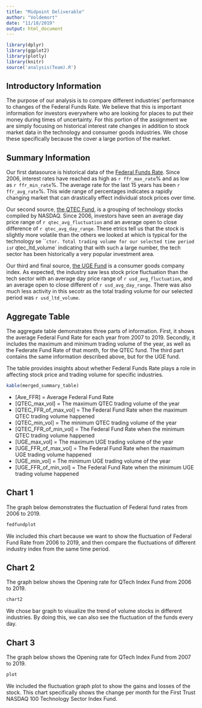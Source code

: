 ```yaml
---
title: "Midpoint Deliverable"
author: "Voldemort"
date: "11/18/2019"
output: html_document
---
```


```r
library(dplyr)
library(ggplot2)
library(plotly)
library(knitr)
source('analysis(Team).R')
```

## Introductory Information
The purpose of our analysis is to compare different industries' performance to changes of the Federal Funds Rate. We believe that this is important information for investors everywhere who are looking for places to put their money during times of uncertainty. For this portion of the assignment we are simply focusing on historical interest rate changes in addition to stock market data in the technology and consumer goods industries. We chose these specifically because the cover a large portion of the market. 

## Summary Information
Our first datasource is historical data of the [Federal Funds Rate](https://fred.stlouisfed.org/series/FEDFUNDS). Since 2006, interest rates have reached as high as `r ffr_max_rate`% and as low as `r ffr_min_rate`%. The average rate for the last 15 years has been `r ffr_avg_rate`%. This wide range of percentages indicates a rapidly changing market that can drastically effect individual stock prices over time.

Our second source, [the QTEC Fund](https://finance.yahoo.com/quote/QTEC/profile?p=QTEC), is a grouping of technology stocks compiled by NASDAQ. Since 2006, investors have seen an average day price range of `r qtec_avg_fluctuation` and an average open to close difference of `r qtec_avg_day_range`. These etrics tell us that the stock is slightly more volatile than the others we looked at which is typical for the technology se
```ctor. Total trading volume for our selected time period is `r qtec_ltd_volume` indicating that with such a large number, the tech sector has been historically a very popular investment area.

Our third and final source, [the UGE Fund](https://finance.yahoo.com/quote/UGE?p=UGE) is a consumer goods company index. As expected, the industry saw less stock price fluctuation than the tech sector
with an average day price range of `r usd_avg_fluctuation`, and an average open to close different of `r usd_avg_day_range`. There was also much less activity in this secotr as the total trading volume for our selected period was `r usd_ltd_volume`.

## Aggregate Table
The aggregate table demonstrates three parts of information. First, it shows the average Federal Fund Rate for each year from 2007 to 2019. Secondly, it includes the maximum and minimum trading volume of the year, as well as the Federate Fund Rate of that month, for the QTEC fund. The third part contains the same information described above, but for the UGE fund. 

The table provides insights about whether Federal Funds Rate plays a role in affecting stock price and trading volume for specific industries. 

```r
kable(merged_summary_table)
```

- [Ave_FFR] = Average Federal Fund Rate
- [QTEC_max_vol] = The maximum QTEC trading volume of the year
- [QTEC_FFR_of_max_vol] = The Federal Fund Rate when the maximum QTEC trading  volume happened 
- [QTEC_min_vol] = The minimum QTEC trading volume of the year
- [QTEC_FFR_of_min_vol] = The Federal Fund Rate when the minimum QTEC trading volume happened 
- [UGE_max_vol] = The maximum UGE trading volume of the year
- [UGE_FFR_of_max_vol] = The Federal Fund Rate when the maximum UGE trading volume happened 
- [UGE_min_vol] = The minimum UGE trading volume of the year
- [UGE_FFR_of_min_vol] = The Federal Fund Rate when the minimum UGE trading volume happened 

## Chart 1
The graph below demonstrates the fluctuation of Federal fund rates from 2006 to 2019.

```r
fedfundplot
```
We included this chart because we want to show the fluctuation of Federal Fund Rate from 2006 to 2019, and then compare the fluctuations of different industry index from the same time period. 

## Chart 2
The graph below shows the Opening rate for QTech Index Fund from 2006 to 2019.
```r
chart2
```
We chose bar graph to visualize the trend of volume stocks in different industries. By doing this, we can also see the fluctuation of the funds every day.

## Chart 3
The graph below shows the Opening rate for QTech Index Fund from 2007 to 2019.
```r
plot
```
We included the fluctuation graph plot to show the gains and losses of the stock. This chart specifically shows the change per month for the First Trust NASDAQ 100 Technology Sector Index Fund.
